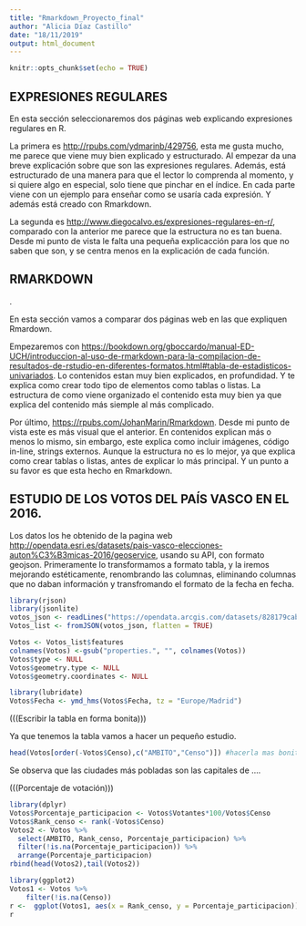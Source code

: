 ---
title: "Rmarkdown_Proyecto_final"
author: "Alicia Díaz Castillo"
date: "18/11/2019"
output: html_document
---

```{r setup, include=FALSE}
knitr::opts_chunk$set(echo = TRUE)
```

## EXPRESIONES REGULARES

En esta sección seleccionaremos dos páginas web explicando expresiones regulares en R.
 
La primera es <http://rpubs.com/ydmarinb/429756>, esta me gusta mucho, me parece que viene muy bien explicado y estructurado. Al empezar da una breve explicación sobre que son las expresiones regulares. Además, está estructurado de una manera para que el lector lo comprenda al momento, y si quiere algo en especial, solo tiene que pinchar en el índice. En cada parte viene con un ejemplo para enseñar como se usaría cada expresión. Y además está creado con Rmarkdown.

La segunda es <http://www.diegocalvo.es/expresiones-regulares-en-r/>, comparado con la anterior me parece que la estructura no es tan buena. Desde mi punto de vista le falta una pequeña explicacción para los que no saben que son, y se centra menos en la explicación de cada función. 
 

## RMARKDOWN
.

En esta sección vamos a comparar dos páginas web en las que expliquen Rmardown.

Empezaremos con <https://bookdown.org/gboccardo/manual-ED-UCH/introduccion-al-uso-de-rmarkdown-para-la-compilacion-de-resultados-de-rstudio-en-diferentes-formatos.html#tabla-de-estadisticos-univariados>. Lo contenidos estan muy bien explicados, en profundidad. Y te explica como crear todo tipo de elementos como tablas o listas. La estructura de como viene organizado el contenido esta muy bien ya que explica del contenido más siemple al más complicado.

Por último, <https://rpubs.com/JohanMarin/Rmarkdown>. Desde mi punto de vista este es más visual que el anterior. En contenidos explican más o menos lo mismo, sin embargo, este explica como incluir imágenes, código in-line, strings externos. Aunque la estructura no es lo mejor, ya que explica como crear tablas o listas, antes de explicar lo más principal. Y un punto a su favor es que esta hecho en Rmarkdown.

## ESTUDIO DE LOS VOTOS DEL PAÍS VASCO EN EL 2016.

Los datos los he obtenido de la pagina web <http://opendata.esri.es/datasets/pais-vasco-elecciones-auton%C3%B3micas-2016/geoservice>, usando su API, con formato geojson. Primeramente lo transformamos a formato tabla, y la iremos mejorando estéticamente, renombrando las columnas, eliminando columnas que no daban información y transfromando el formato de la fecha en fecha.

```{r json, echo=FALSE, message=FALSE, warning=FALSE}
library(rjson)
library(jsonlite)
votos_json <- readLines("https://opendata.arcgis.com/datasets/828179cabe6f479691b08560f41af197_0.geojson", encoding = "UTF-8")
Votos_list <- fromJSON(votos_json, flatten = TRUE)
```
```{r mej, echo=FALSE, message=FALSE, warning=FALSE}
Votos <- Votos_list$features
colnames(Votos) <-gsub("properties.", "", colnames(Votos))
Votos$type <- NULL
Votos$geometry.type <- NULL
Votos$geometry.coordinates <- NULL
```
```{r fecha, echo=FALSE, message=FALSE, warning=FALSE}
library(lubridate)
Votos$Fecha <- ymd_hms(Votos$Fecha, tz = "Europe/Madrid")
```
 (((Escribir la tabla en forma bonita)))
 
 Ya que tenemos la tabla vamos a hacer un pequeño estudio.
 
```{r censo, echo=FALSE, message=FALSE, warning=FALSE}
head(Votos[order(-Votos$Censo),c("AMBITO","Censo")]) #hacerla mas bonita
```

Se observa que las ciudades más pobladas son las capitales de ....

(((Porcentaje de votación)))

```{r porc, echo=FALSE, message=FALSE, warning=FALSE}
library(dplyr)
Votos$Porcentaje_participacion <- Votos$Votantes*100/Votos$Censo
Votos$Rank_censo <- rank(-Votos$Censo)
Votos2 <- Votos %>%
  select(AMBITO, Rank_censo, Porcentaje_participacion) %>%
  filter(!is.na(Porcentaje_participacion)) %>%
  arrange(Porcentaje_participacion)
rbind(head(Votos2),tail(Votos2))
```
```{r plot, echo=FALSE, message=FALSE, warning=FALSE}
library(ggplot2)
Votos1 <- Votos %>%
    filter(!is.na(Censo)) 
r <-  ggplot(Votos1, aes(x = Rank_censo, y = Porcentaje_participacion)) +geom_point() + geom_smooth(alpha = 0.5) 
r
``` 























